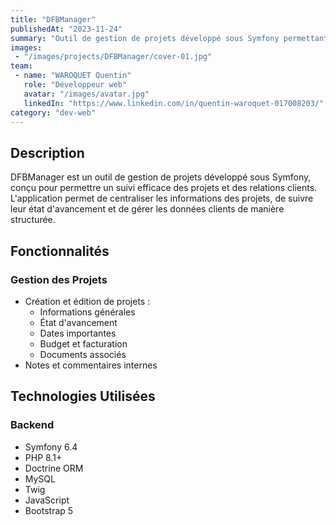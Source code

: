 ```yaml
---
title: "DFBManager"
publishedAt: "2023-11-24"
summary: "Outil de gestion de projets développé sous Symfony permettant le suivi détaillé des projets et des relations clients"
images:
 - "/images/projects/DFBManager/cover-01.jpg"
team:
 - name: "WAROQUET Quentin"
   role: "Développeur web"
   avatar: "/images/avatar.jpg"
   linkedIn: "https://www.linkedin.com/in/quentin-waroquet-017008203/"
category: "dev-web"
---
```


## Description

DFBManager est un outil de gestion de projets développé sous Symfony, conçu pour permettre un suivi efficace des projets et des relations clients. L'application permet de centraliser les informations des projets, de suivre leur état d'avancement et de gérer les données clients de manière structurée.

## Fonctionnalités

### Gestion des Projets

- Création et édition de projets :
     - Informations générales
     - État d'avancement
     - Dates importantes
     - Budget et facturation
     - Documents associés
- Notes et commentaires internes

## Technologies Utilisées

### Backend
- Symfony 6.4
- PHP 8.1+
- Doctrine ORM
- MySQL
- Twig
- JavaScript
- Bootstrap 5